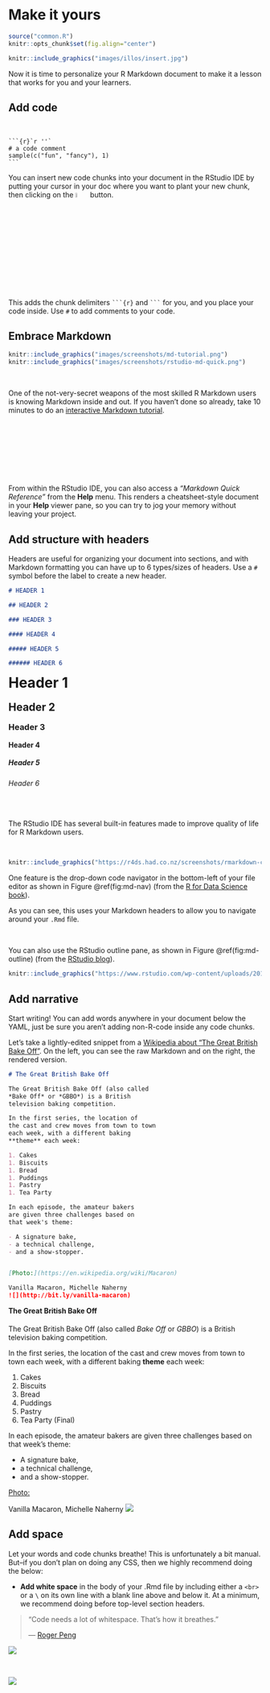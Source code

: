 # Make it yours {#doc-yours}

```r
source("common.R")
knitr::opts_chunk$set(fig.align="center")
```


```r
knitr::include_graphics("images/illos/insert.jpg")
```


Now it is time to personalize your R Markdown document to make it a lesson that works for you and your learners.

## Add code {#doc-code}

<div class = "side-by-side">
<div class = "side1">

\

````
```{r}`r ''`
# a code comment
sample(c("fun", "fancy"), 1)
```
````

</div>

<div class = "side2">

You can insert new code chunks into your document in the RStudio IDE by putting your cursor in your doc where you want to plant your new chunk, then clicking on the ![](images/doc-insert-chunk.png){width=5%} button.

This adds the chunk delimiters `` ```{r} `` and `` ``` `` for you, and you place your code inside. Use `#` to add comments to your code.

</div>
</div>

## Embrace Markdown {#doc-md}


<div class = "side-by-side">
<div class = "side1">

```r
knitr::include_graphics("images/screenshots/md-tutorial.png")
knitr::include_graphics("images/screenshots/rstudio-md-quick.png")
```

</div>

<div class = "side2">

\

One of the not-very-secret weapons of the most skilled R Markdown users is knowing Markdown inside and out. If you haven't done so already, take 10 minutes to do an [interactive Markdown tutorial](https://commonmark.org/help/tutorial/). 

\

\

\

\

From within the RStudio IDE, you can also access a *"Markdown Quick Reference"* from the **Help** menu. This renders a cheatsheet-style document in your **Help** viewer pane, so you can try to jog your memory without leaving your project.

</div>
</div>

## Add structure with headers {#doc-headers}


Headers are useful for organizing your document into sections, and with Markdown formatting you can have up to 6 types/sizes of headers. Use a `#` symbol before the label to create a new header.


<div class = "split">
<div class = "split1">

```markdown
# HEADER 1

## HEADER 2

### HEADER 3

#### HEADER 4

##### HEADER 5

###### HEADER 6
```

</div>
<div class = "no-anchor">

<h1 style="margin-top: 0em;">Header 1</h1>
<h2 style="margin-top: 0em;">Header 2</h2>
<h3 style="margin-top: 0em;">Header 3</h3>
<h4 style="margin-top: 0em;">Header 4</h4>
<h5 style="margin-top: 0em;">Header 5</h5>
<h6 style="margin-top: 0em;">Header 6</h6>

</div>
</div>

\

The RStudio IDE has several built-in features made to improve quality of life for R Markdown users.

\

<div class = "side-by-side">
<div class = "side1">

```r
knitr::include_graphics("https://r4ds.had.co.nz/screenshots/rmarkdown-chunk-nav.png")
```

</div>
<div class = "side2">

One feature is the drop-down code navigator in the bottom-left of your file editor as shown in Figure \@ref(fig:md-nav) (from the [R for Data Science book](https://r4ds.had.co.nz/)).

As you can see, this uses your Markdown headers to allow you to navigate around your `.Rmd` file. 

</div>
</div>

\

You can also use the RStudio outline pane, as shown in Figure \@ref(fig:md-outline) (from the [RStudio blog](https://rviews.rstudio.com/2016/11/11/easy-tricks-you-mightve-missed/)).

```r
knitr::include_graphics("https://www.rstudio.com/wp-content/uploads/2016/11/tip_outline.gif")
```

## Add narrative {#doc-narrative}

Start writing! You can add words anywhere in your document below the YAML, just be sure you aren't adding non-R-code inside any code chunks.

Let's take a lightly-edited snippet from a [Wikipedia about "The Great British Bake Off"](https://en.wikipedia.org/wiki/The_Great_British_Bake_Off). On the left, you can see the raw Markdown and on the right, the rendered version.

<div class = "split">
<div class = "split1">

```markdown
# The Great British Bake Off

The Great British Bake Off (also called 
*Bake Off* or *GBBO*) is a British 
television baking competition.

In the first series, the location of 
the cast and crew moves from town to town 
each week, with a different baking 
**theme** each week:

1. Cakes
1. Biscuits
1. Bread
1. Puddings
1. Pastry
1. Tea Party

In each episode, the amateur bakers 
are given three challenges based on 
that week's theme:

- A signature bake,
- a technical challenge,
- and a show-stopper. 


[Photo:](https://en.wikipedia.org/wiki/Macaron)

Vanilla Macaron, Michelle Naherny 
![](http://bit.ly/vanilla-macaron)
```

</div>

<div class = "no-anchor">

<h4 style="margin-top: 0em;">The Great British Bake Off</h4>

The Great British Bake Off (also called *Bake Off* or *GBBO*) is a British television baking competition.

In the first series, the location of the cast and crew moves from town to town each week, with a different baking **theme** each week:

1. Cakes
1. Biscuits
1. Bread
1. Puddings
1. Pastry
1. Tea Party (Final)

In each episode, the amateur bakers are given three challenges based on that week's theme:

- A signature bake,
- a technical challenge,
- and a show-stopper. 


[Photo:](https://en.wikipedia.org/wiki/Macaron)

Vanilla Macaron, Michelle Naherny 
![](http://bit.ly/vanilla-macaron)
</div>
</div>

## Add space {#doc-breathe}

Let your words and code chunks breathe! This is unfortunately a bit manual. But--if you don't plan on doing any CSS, then we highly recommend doing the below:

* **Add white space** in the body of your .Rmd file by including either a `<br>` or a `\` on its own line with a blank line above and below it. At a minimum, we recommend doing before top-level section headers.  

:::hat
> "Code needs a lot of whitespace. That's how it breathes."
>
> &mdash; [Roger Peng](https://twitter.com/Dale_Masch/status/1017651666999394304?s=20)
:::

<div class = col2>

![](images/rmd_custom/squished1.png)

<br>

![](images/rmd_custom/white_space1.png)

</div>

